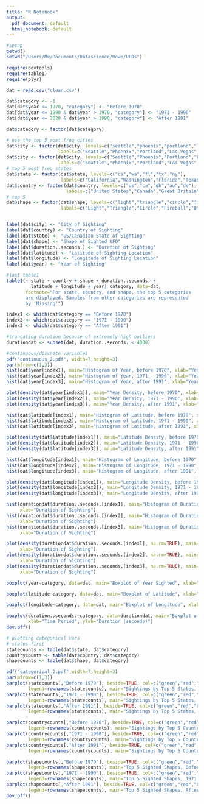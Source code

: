 ```yaml
---
title: "R Notebook"
output:
  pdf_document: default
  html_notebook: default
---
```


```r
#setup
getwd()
setwd("/Users/Me/Documents/Datascience/Rowe/UFOs")

require(devtools)
require(table1)
require(plyr)
```

```r
dat = read.csv("clean.csv")
```

```r
dat$category <- -1
dat[dat$year <= 1970, "category"] <- "Before 1970"
dat[dat$year <= 1990 & dat$year > 1970, "category"] <- "1971 - 1990"
dat[dat$year <= 2020 & dat$year > 1990, "category"] <- "After 1991"
```

```r
dat$category <- factor(dat$category)

# use the top 5 most freq cities
dat$city <- factor(dat$city, levels=c("seattle","phoenix","portland","las vegas", "los angeles"),
                   labels=c("Seattle","Phoenix","Portland","Las Vegas", "Los Angeles"))
dat$city <- factor(dat$city, levels=c("Seattle","Phoenix","Portland","Las Vegas", "Los Angeles", "Missing"),
                   labels=c("Seattle","Phoenix","Portland","Las Vegas", "Los Angeles", "Other"))
# top 5 most freq states
dat$state <- factor(dat$state, levels=c("ca","wa","fl","tx","ny"),
                    labels=c("California","Washington","Florida","Texas","New York"))
dat$country <- factor(dat$country, levels=c("us","ca","gb","au","de"),
                      labels=c("United States","Canada","Great Britain","Australia","Germany"))
# top 5
dat$shape <- factor(dat$shape, levels=c("light","triangle","circle","fireball","other"),
                    labels=c("Light","Triangle","Circle","Fireball","Other"))


label(dat$city) <- "City of Sighting"
label(dat$country) <- "Country of Sighting"
label(dat$state) <- "US/Canadian State of Sighting"
label(dat$shape) <- "Shape of Sighted UFO"
label(dat$duration..seconds.) <- "Duration of Sighting"
label(dat$latitude) <- "Latitude of Sighting Location"
label(dat$longitude) <- "Longitude of Sighting Location"
label(dat$year) <- "Year of Sighting"

#last table1
table1(~ state + country + shape + duration..seconds. + 
         latitude + longitude + year| category, data=dat,
       footnote="For state, country, and shape, the top 5 categories
       are displayed. Samples from other categories are represented
       by 'Missing'")
```

```r
index1 <- which(dat$category == "Before 1970")
index2 <- which(dat$category == "1971 - 1990")
index3 <- which(dat$category == "After 1991")

#truncating duration because of extremely high outliers
durationdat <- subset(dat, duration..seconds. < 4000)

#continuous/discrete variables
pdf("continuous_2.pdf", width=7,height=3)
par(mfrow=c(1,3))
hist(dat$year[index1], main="Histogram of Year, before 1970", xlab="Year Sighted")
hist(dat$year[index2], main="Histogram of Year, 1971 - 1990", xlab="Year Sighted")
hist(dat$year[index3], main="Histogram of Year, after 1991", xlab="Year Sighted")

plot(density(dat$year[index1]), main="Year Density, before 1970", xlab="Year Sighted")
plot(density(dat$year[index2]), main="Year Density, 1971 - 1990", xlab="Year Sighted")
plot(density(dat$year[index3]), main="Year Density, after 1991", xlab="Year Sighted")

hist(dat$latitude[index1], main="Histogram of Latitude, before 1970", xlab="Latitude")
hist(dat$latitude[index2], main="Histogram of Latitude, 1971 - 1990", xlab="Latitude")
hist(dat$latitude[index3], main="Histogram of Latitude, after 1991", xlab="Latitude")

plot(density(dat$latitude[index1]), main="Latitude Density, before 1970", xlab="Latitude")
plot(density(dat$latitude[index2]), main="Latitude Density, 1971 - 1990", xlab="Latitude")
plot(density(dat$latitude[index3]), main="Latitude Density, after 1991", xlab="Latitude")

hist(dat$longitude[index1], main="Histogram of Longitude, before 1970", xlab="Longitude")
hist(dat$longitude[index2], main="Histogram of Longitude, 1971 - 1990", xlab="Longitude")
hist(dat$longitude[index3], main="Histogram of Longitude, after 1991", xlab="Longitude")

plot(density(dat$longitude[index1]), main="Longitude Density, before 1970", xlab="Longitude")
plot(density(dat$longitude[index2]), main="Longitude Density, 1971 - 1990", xlab="Longitude")
plot(density(dat$longitude[index3]), main="Longitude Density, after 1991", xlab="Longitude")

hist(durationdat$duration..seconds.[index1], main="Histogram of Duration, before 1970",
     xlab="Duration of Sighting")
hist(durationdat$duration..seconds.[index2], main="Histogram of Duration, 1971-1990",
     xlab="Duration of Sighting")
hist(durationdat$duration..seconds.[index3], main="Histogram of Duration, after 1991",
     xlab="Duration of Sighting")

plot(density(durationdat$duration..seconds.[index1], na.rm=TRUE), main="Duration Density, before 1970",
     xlab="Duration of Sighting")
plot(density(durationdat$duration..seconds.[index2], na.rm=TRUE), main="Duration Density, 1971-1990",
     xlab="Duration of Sighting")
plot(density(durationdat$duration..seconds.[index3], na.rm=TRUE), main="Duration Density, after 1991",
     xlab="Duration of Sighting")

boxplot(year~category, data=dat, main="Boxplot of Year Sighted", xlab="Time Period")

boxplot(latitude~category, data=dat, main="Boxplot of Latitude", xlab="Time Period")

boxplot(longitude~category, data=dat, main="Boxplot of Longitude", xlab="Time Period")

boxplot(duration..seconds.~category, data=durationdat, main="Boxplot of Duration of Sighting",
        xlab="Time Period", ylab="Duration (seconds)")
dev.off()
```
```r
# plotting categorical vars
# states first
statecounts <- table(dat$state, dat$category)
countrycounts <- table(dat$country, dat$category)
shapecounts <- table(dat$shape, dat$category)

pdf("categorical_2.pdf",width=7,height=3)
par(mfrow=c(1,3))
barplot(statecounts[,"Before 1970"], beside=TRUE, col=c("green","red","blue","yellow","orange"),
        legend=rownames(statecounts), main="Sightings by Top 5 States, Before 1970")
barplot(statecounts[,"1971 - 1990"], beside=TRUE, col=c("green","red","blue","yellow","orange"),
        legend=rownames(statecounts), main="Sightings by Top 5 States, 1971 - 1990")
barplot(statecounts[,"After 1991"], beside=TRUE, col=c("green","red","blue","yellow","orange"),
        legend=rownames(statecounts), main="Sightings by Top 5 States, After 1991")

barplot(countrycounts[,"Before 1970"], beside=TRUE, col=c("green","red","blue","yellow","orange"),
        legend=rownames(countrycounts), main="Sightings by Top 5 Countries, Before 1970")
barplot(countrycounts[,"1971 - 1990"], beside=TRUE, col=c("green","red","blue","yellow","orange"),
        legend=rownames(countrycounts), main="Sightings by Top 5 Countries, 1971 - 1990")
barplot(countrycounts[,"After 1991"], beside=TRUE, col=c("green","red","blue","yellow","orange"),
        legend=rownames(countrycounts), main="Sightings by Top 5 Countries, After 1991")

barplot(shapecounts[,"Before 1970"], beside=TRUE, col=c("green","red","blue","yellow","orange"),
        legend=rownames(shapecounts), main="Top 5 Sighted Shapes, Before 1970")
barplot(shapecounts[,"1971 - 1990"], beside=TRUE, col=c("green","red","blue","yellow","orange"),
        legend=rownames(shapecounts), main="Top 5 Sighted Shapes, 1971 - 1990")
barplot(shapecounts[,"After 1991"], beside=TRUE, col=c("green","red","blue","yellow","orange"),
        legend=rownames(shapecounts), main="Top 5 Sighted Shapes, After 1991")
dev.off()
```


